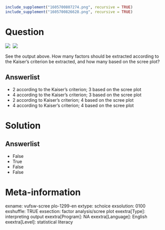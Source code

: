 ```r
include_supplement("1605700807274.png", recursive = TRUE)
include_supplement("1605700826628.png", recursive = TRUE)
```

Question
========
![](1605700807274.png)  ![](1605700826628.png)
  
See the output above. How many factors should be extracted according to the Kaiser's criterion be extracted, and how many based on the scree plot?

Answerlist
----------
* 2 according to the Kaiser's criterion; 3 based on the scree plot
* 4 according to the Kaiser's criterion; 3 based on the scree plot
* 2 according to Kaiser's criterion; 4 based on the scree plot
* 4 according to Kaiser's criterion; 4 based on the scree plot

Solution
========

Answerlist
----------
* False
* True
* False
* False

Meta-information
================
exname: vufsw-scree plo-1299-en
extype: schoice
exsolution: 0100
exshuffle: TRUE
exsection: factor analysis/scree plot
exextra[Type]: interpreting output
exextra[Program]: NA
exextra[Language]: English
exextra[Level]: statistical literacy

